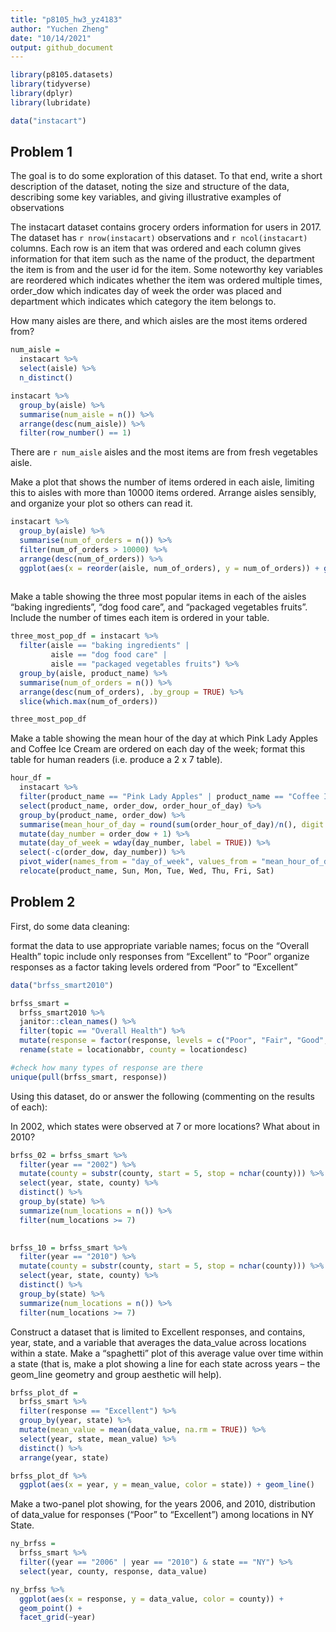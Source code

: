 ```yaml
---
title: "p8105_hw3_yz4183"
author: "Yuchen Zheng"
date: "10/14/2021"
output: github_document
---
```


```r
library(p8105.datasets)
library(tidyverse)
library(dplyr)
library(lubridate)

data("instacart")
```

## Problem 1
The goal is to do some exploration of this dataset. To that end, write a short description of the dataset, noting the size and structure of the data, describing some key variables, and giving illustrative examples of observations

The instacart dataset contains grocery orders information for users in 2017. The dataset has `r nrow(instacart)` observations and `r ncol(instacart)` columns. Each row is an item that was ordered and each column gives information for that item such as the name of the product, the department the item is from and the user id for the item. Some noteworthy key variables are reordered which indicates whether the item was ordered multiple times, order_dow which indicates day of week the order was placed and department which indicates which category the item belongs to. 



How many aisles are there, and which aisles are the most items ordered from?  
```r
num_aisle = 
  instacart %>% 
  select(aisle) %>% 
  n_distinct()

instacart %>%
  group_by(aisle) %>%
  summarise(num_aisle = n()) %>%
  arrange(desc(num_aisle)) %>% 
  filter(row_number() == 1)
```

There are `r num_aisle` aisles and the most items are from fresh vegetables aisle.   

Make a plot that shows the number of items ordered in each aisle, limiting this to aisles with more than 10000 items ordered. Arrange aisles sensibly, and organize your plot so others can read it.
```r
instacart %>%
  group_by(aisle) %>%
  summarise(num_of_orders = n()) %>%
  filter(num_of_orders > 10000) %>% 
  arrange(desc(num_of_orders)) %>%
  ggplot(aes(x = reorder(aisle, num_of_orders), y = num_of_orders)) + geom_bar(stat = "identity") + coord_flip() + labs(x = "Aisle", y = "Num of Orders", title = "Number of Items Ordered in Each Aisle") 
  
```

Make a table showing the three most popular items in each of the aisles “baking ingredients”, “dog food care”, and “packaged vegetables fruits”. Include the number of times each item is ordered in your table.
```r
three_most_pop_df = instacart %>%
  filter(aisle == "baking ingredients" | 
         aisle == "dog food care" |
         aisle == "packaged vegetables fruits") %>% 
  group_by(aisle, product_name) %>%
  summarise(num_of_orders = n()) %>%
  arrange(desc(num_of_orders), .by_group = TRUE) %>% 
  slice(which.max(num_of_orders))

three_most_pop_df 
```

Make a table showing the mean hour of the day at which Pink Lady Apples and Coffee Ice Cream are ordered on each day of the week; format this table for human readers (i.e. produce a 2 x 7 table).

```r
hour_df = 
  instacart %>%
  filter(product_name == "Pink Lady Apples" | product_name == "Coffee Ice Cream") %>% 
  select(product_name, order_dow, order_hour_of_day) %>% 
  group_by(product_name, order_dow) %>% 
  summarise(mean_hour_of_day = round(sum(order_hour_of_day)/n(), digit = 0)) %>%
  mutate(day_number = order_dow + 1) %>% 
  mutate(day_of_week = wday(day_number, label = TRUE)) %>% 
  select(-c(order_dow, day_number)) %>% 
  pivot_wider(names_from = "day_of_week", values_from = "mean_hour_of_day") %>% 
  relocate(product_name, Sun, Mon, Tue, Wed, Thu, Fri, Sat)

```

## Problem 2

First, do some data cleaning:

format the data to use appropriate variable names;
focus on the “Overall Health” topic
include only responses from “Excellent” to “Poor”
organize responses as a factor taking levels ordered from “Poor” to “Excellent”

```r
data("brfss_smart2010")
```


```r
brfss_smart = 
  brfss_smart2010 %>% 
  janitor::clean_names() %>%
  filter(topic == "Overall Health") %>% 
  mutate(response = factor(response, levels = c("Poor", "Fair", "Good", "Very good" , "Excellent"))) %>% 
  rename(state = locationabbr, county = locationdesc)
```


```r
#check how many types of response are there
unique(pull(brfss_smart, response))
```

Using this dataset, do or answer the following (commenting on the results of each):

In 2002, which states were observed at 7 or more locations? What about in 2010?
```r
brfss_02 = brfss_smart %>% 
  filter(year == "2002") %>% 
  mutate(county = substr(county, start = 5, stop = nchar(county))) %>% 
  select(year, state, county) %>%
  distinct() %>% 
  group_by(state) %>% 
  summarize(num_locations = n()) %>% 
  filter(num_locations >= 7)
  
```


```r
brfss_10 = brfss_smart %>% 
  filter(year == "2010") %>% 
  mutate(county = substr(county, start = 5, stop = nchar(county))) %>% 
  select(year, state, county) %>%
  distinct() %>% 
  group_by(state) %>% 
  summarize(num_locations = n()) %>% 
  filter(num_locations >= 7)
```

Construct a dataset that is limited to Excellent responses, and contains, year, state, and a variable that averages the data_value across locations within a state. Make a “spaghetti” plot of this average value over time within a state (that is, make a plot showing a line for each state across years – the geom_line geometry and group aesthetic will help).

```r
brfss_plot_df = 
  brfss_smart %>%
  filter(response == "Excellent") %>% 
  group_by(year, state) %>%
  mutate(mean_value = mean(data_value, na.rm = TRUE)) %>%
  select(year, state, mean_value) %>%
  distinct() %>% 
  arrange(year, state)

brfss_plot_df %>% 
  ggplot(aes(x = year, y = mean_value, color = state)) + geom_line()
```

Make a two-panel plot showing, for the years 2006, and 2010, distribution of data_value for responses (“Poor” to “Excellent”) among locations in NY State.

```r
ny_brfss = 
  brfss_smart %>% 
  filter((year == "2006" | year == "2010") & state == "NY") %>% 
  select(year, county, response, data_value) 

ny_brfss %>% 
  ggplot(aes(x = response, y = data_value, color = county)) + 
  geom_point() +
  facet_grid(~year)
```


